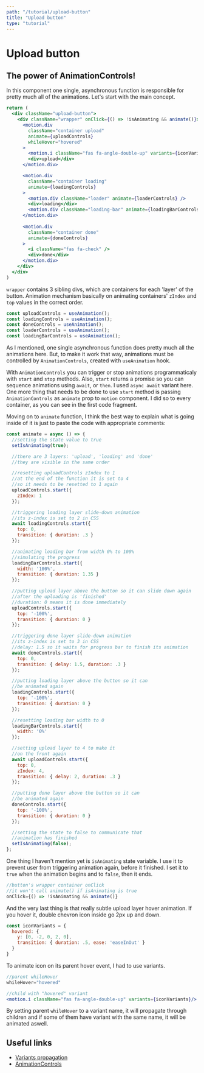 ```yaml
---
path: "/tutorial/upload-button"
title: "Upload button"
type: "tutorial"
---
```



# Upload button
## The power of AnimationControls!

<div className="guide__component-wrapper">
  <div className="upload-button__guide-wrapper">
    <UploadButton />
  </div>
</div>

In this component one single, asynchronous function is responsible for pretty much all of the animations. Let's start with the main concept.

```jsx
return (
  <div className="upload-button">
    <div className="wrapper" onClick={() => !isAnimating && animate()}>
      <motion.div 
        className="container upload"
        animate={uploadControls}
        whileHover="hovered"
      >
        <motion.i className="fas fa-angle-double-up" variants={iconVariants}/>
        <div>upload</div>
      </motion.div>

      <motion.div 
        className="container loading"
        animate={loadingControls}
      >
        <motion.div className="loader" animate={loaderControls} />
        <div>loading</div>
        <motion.div className="loading-bar" animate={loadingBarControls}/>
      </motion.div>
      
      <motion.div  
        className="container done"
        animate={doneControls}
      >
        <i className="fas fa-check" />
        <div>done</div>
      </motion.div>
    </div>
  </div>
)
```

`wrapper` contains 3 sibling divs, which are containers for each 'layer' of the button. Animation mechanism basically on animating containers' `zIndex` and `top` values in the correct order. 

```jsx
const uploadControls = useAnimation();
const loadingControls = useAnimation();
const doneControls = useAnimation();
const loaderControls = useAnimation();
const loadingBarControls = useAnimation();
```

As I mentioned, one single asynchronous function does pretty much all the animations here. But, to make it work that way, animations must be controlled by `AnimationControls`, created with `useAnimation` hook.

With `AnimationControls` you can trigger or stop animations programmaticaly with `start` and `stop` methods. Also, `start` returns a promise so you can sequence animations using `await`, or `then`. I used `async await` variant here. One more thing that needs to be done to use `start` method is passing `AnimationControls` as `animate` prop to `motion` component. I did so to every container, as you can see in the first code fragment.

Moving on to `animate` function, I think the best way to explain what is going inside of it is just to paste the code with appropriate comments:

```jsx
const animate = async () => {
  //setting the state value to true
  setIsAnimating(true);

  //there are 3 layers: 'upload', 'loading' and 'done'
  //they are visible in the same order

  //resetting uploadControls zIndex to 1
  //at the end of the function it is set to 4
  //so it needs to be resetted to 1 again
  uploadControls.start({
    zIndex: 1
  });

  //triggering loading layer slide-down animation
  //its z-index is set to 2 in CSS
  await loadingControls.start({
    top: 0,
    transition: { duration: .3 }
  });

  //animating loading bar from width 0% to 100%
  //simulating the progress
  loadingBarControls.start({
    width: '100%',
    transition: { duration: 1.35 }
  });

  //putting upload layer above the button so it can slide down again
  //after the uploading is 'finished'
  //duration: 0 means it is done immediately
  uploadControls.start({
    top: '-100%',
    transition: { duration: 0 }
  });

  //triggering done layer slide-down animation
  //its z-index is set to 3 in CSS
  //delay: 1.5 so it waits for progress bar to finish its animation
  await doneControls.start({ 
    top: 0,
    transition: { delay: 1.5, duration: .3 }
  });

  //putting loading layer above the button so it can 
  //be animated again
  loadingControls.start({
    top: '-100%',
    transition: { duration: 0 }
  });

  //resetting loading bar width to 0
  loadingBarControls.start({
    width: '0%'
  });

  //setting upload layer to 4 to make it 
  //on the front again
  await uploadControls.start({ 
    top: 0,
    zIndex: 4,
    transition: { delay: 2, duration: .3 }
  });

  //putting done layer above the button so it can
  //be animated again
  doneControls.start({
    top: '-100%',
    transition: { duration: 0 }
  });

  //setting the state to false to communicate that
  //animation has finished
  setIsAnimating(false);
};
```

One thing I haven't mention yet is `isAnimating` state variable. I use it to prevent user from triggering animation again, before it finished. I set it to `true` when the animation begins and to `false`, then it ends. 

```jsx
//button's wrapper container onClick
//it won't call animate() if isAnimating is true
onClick={() => !isAnimating && animate()}
```

And the very last thing is that really subtle upload layer hover animation. If you hover it, double chevron icon inside go 2px up and down. 

```jsx
const iconVariants = {
  hovered: {
    y: [0, -2, 0, 2, 0],
    transition: { duration: .5, ease: 'easeInOut' }
  }
}
```

To animate icon on its parent hover event, I had to use variants. 

```jsx
//parent whileHover
whileHover="hovered"

//child with "hovered" variant
<motion.i className="fas fa-angle-double-up" variants={iconVariants}/>
```

By setting parent `whileHover` to a variant name, it will propagate through children and if some of them have variant with the same name, it will be animated aswell.

## Useful links
- [Variants propagation](https://www.framer.com/api/motion/animation/#propagation)
- [AnimationControls](https://www.framer.com/api/motion/animation/#component-animation-controls)